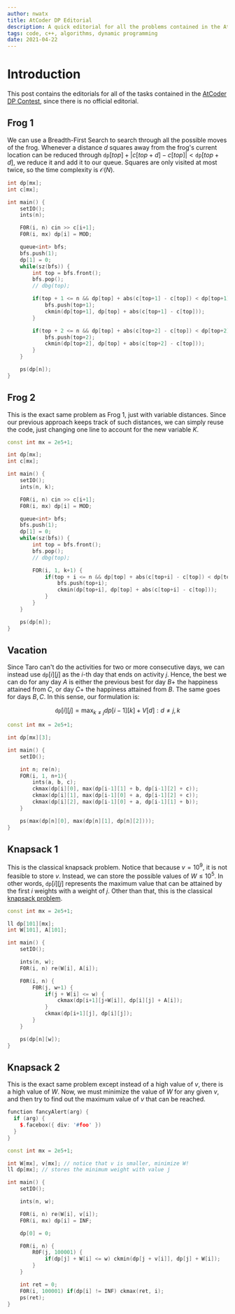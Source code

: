 ```yaml
---
author: nwatx
title: AtCoder DP Editorial
description: A quick editorial for all the problems contained in the AtCoder DP Contest
tags: code, c++, algorithms, dynamic programming
date: 2021-04-22
---
```


<Warning title="This article is a work in progress" description="Many more problems need to be added. If you would like to contribute, feel free to contact me."/>

# Introduction

This post contains the editorials for all of the tasks contained in the [AtCoder DP Contest](https://atcoder.jp/contests/dp/tasks), since there is no official editorial.

## Frog 1

We can use a Breadth-First Search to search through all the possible moves of the frog. Whenever a distance $d$ squares away from the frog's current location can be reduced through $\texttt{dp}[top] + |c[top+d]-c[top]| < \texttt{dp}[top+d]$, we reduce it and add it to our queue. Squares are only visited at most twice, so the time complexity is $\mathcal{O}(N)$.

```cpp
int dp[mx];
int c[mx];

int main() {
	setIO();
    ints(n);

    F0R(i, n) cin >> c[i+1];
    F0R(i, mx) dp[i] = MOD;

    queue<int> bfs;
    bfs.push(1);
    dp[1] = 0;
    while(sz(bfs)) {
        int top = bfs.front();
        bfs.pop();
        // dbg(top);

        if(top + 1 <= n && dp[top] + abs(c[top+1] - c[top]) < dp[top+1]) {
            bfs.push(top+1);
            ckmin(dp[top+1], dp[top] + abs(c[top+1] - c[top]));
        }

        if(top + 2 <= n && dp[top] + abs(c[top+2] - c[top]) < dp[top+2]) {
            bfs.push(top+2);
            ckmin(dp[top+2], dp[top] + abs(c[top+2] - c[top]));
        }
    }

    ps(dp[n]);
}
```

## Frog 2

This is the exact same problem as Frog 1, just with variable distances. Since our previous approach keeps track of such distances, we can simply reuse the code, just changing one line to account for the new variable $K$.

```cpp
const int mx = 2e5+1;

int dp[mx];
int c[mx];

int main() {
	setIO();
    ints(n, k);

    F0R(i, n) cin >> c[i+1];
    F0R(i, mx) dp[i] = MOD;

    queue<int> bfs;
    bfs.push(1);
    dp[1] = 0;
    while(sz(bfs)) {
        int top = bfs.front();
        bfs.pop();
        // dbg(top);

		FOR(i, 1, k+1) {
			if(top + i <= n && dp[top] + abs(c[top+i] - c[top]) < dp[top+i]) {
				bfs.push(top+i);
				ckmin(dp[top+i], dp[top] + abs(c[top+i] - c[top]));
			}
		}
    }

    ps(dp[n]);
}
```

## Vacation

Since Taro can't do the activities for two or more consecutive days, we can instead use $\texttt{dp}[i][j]$ as the $i$-th day that ends on activity $j$. Hence, the best we can do for any day $A$ is either the previous best for day $B +$ the happiness attained from $C$, or day $C +$ the happiness attained from $B$. The same goes for days $B, C$. In this sense, our formulation is: 

$$
\texttt{dp}[i][j] = \max_{k \neq j} dp[i-1][k] + V[d] : d \neq j, k
$$

```cpp
const int mx = 2e5+1;

int dp[mx][3];

int main() {
	setIO();

    int n; re(n);
    FOR(i, 1, n+1){
        ints(a, b, c);
        ckmax(dp[i][0], max(dp[i-1][1] + b, dp[i-1][2] + c));
        ckmax(dp[i][1], max(dp[i-1][0] + a, dp[i-1][2] + c));
        ckmax(dp[i][2], max(dp[i-1][0] + a, dp[i-1][1] + b));
    }

    ps(max(dp[n][0], max(dp[n][1], dp[n][2])));
}
```

## Knapsack 1

This is the classical knapsack problem. Notice that because $v=10^9$, it is not feasible to store $v$. Instead, we can store the possible values of $W \le 10^5$. In other words, $\texttt{dp}[i][j]$ represents the maximum value that can be attained by the first $i$ weights with a weight of $j$. Other than that, this is the classical [knapsack problem](https://usaco.guide/CPH.pdf#page=82).

```cpp
const int mx = 2e5+1;

ll dp[101][mx];
int W[101], A[101];

int main() {
	setIO();

    ints(n, w);
	F0R(i, n) re(W[i], A[i]);

	F0R(i, n) {
		F0R(j, w+1) {
			if(j + W[i] <= w) {
				ckmax(dp[i+1][j+W[i]], dp[i][j] + A[i]);
			}
			ckmax(dp[i+1][j], dp[i][j]);
		}
	}

	ps(dp[n][w]);
}
```

## Knapsack 2

This is the exact same problem except instead of a high value of $v$, there is a high value of $W$. Now, we must minimize the value of $W$ for any given $v$, and then try to find out the maximum value of $v$ that can be reached.

```cpp:fancyAlert.cpp
function fancyAlert(arg) {
  if (arg) {
    $.facebox({ div: '#foo' })
  }
}
```

```cpp
const int mx = 2e5+1;

int W[mx], v[mx]; // notice that v is smaller, minimize W!
ll dp[mx]; // stores the minimum weight with value j

int main() {
	setIO();

    ints(n, w);

    F0R(i, n) re(W[i], v[i]);
    F0R(i, mx) dp[i] = INF;

    dp[0] = 0;

    F0R(i, n) {
        R0F(j, 100001) {
            if(dp[j] + W[i] <= w) ckmin(dp[j + v[i]], dp[j] + W[i]);
        }
    }

    int ret = 0;
    F0R(i, 100001) if(dp[i] != INF) ckmax(ret, i);
    ps(ret);
}
```